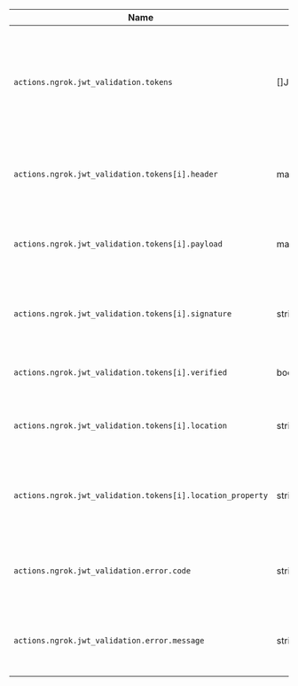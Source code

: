 | Name                                                       | Type              | Description                                                                                          |
| ---------------------------------------------------------- | ----------------- | ---------------------------------------------------------------------------------------------------- |
| `actions.ngrok.jwt_validation.tokens`                      | []JWT             | A parsed form of the JWT(s) included in the http request and processed during the action invocation. |
| `actions.ngrok.jwt_validation.tokens[i].header`            | map[string]string | The header portion of the JWT, parsed into a key-value map.                                          |
| `actions.ngrok.jwt_validation.tokens[i].payload`           | map[string]string | The payload portion of the JWT, parsed into a key-value map.                                         |
| `actions.ngrok.jwt_validation.tokens[i].signature`         | string            | The signature portion of the JWT, in encoded format.                                                 |
| `actions.ngrok.jwt_validation.tokens[i].verified`          | boolean           | True if this token was successfully verified.                                                        |
| `actions.ngrok.jwt_validation.tokens[i].location`          | string            | The location where the JWT was included in the request.                                              |
| `actions.ngrok.jwt_validation.tokens[i].location_property` | string            | The property of the location where the JWT was included in the request.                              |
| `actions.ngrok.jwt_validation.error.code`                  | string            | Code for an error that occurred during the invocation of an action.                                  |
| `actions.ngrok.jwt_validation.error.message`               | string            | Message for an error that occurred during the invocation of an action.                               |
